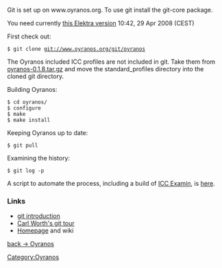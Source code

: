 Git is set up on www.oyranos.org. To use git install the git-core package.

You need currently [http://www.markus-raab.org/ftp/elektra-0.7.0.tar.gz this Elektra version] 10:42, 29 Apr 2008 (CEST)


First check out:
 $ git clone git://www.oyranos.org/git/oyranos

The Oyranos included ICC profiles are not included in git. Take them from [http://downloads.sourceforge.net/oyranos/oyranos-0.1.8.tar.gz oyranos-0.1.8.tar.gz] and move the standard_profiles directory into the cloned git directory.

Building Oyranos:
 $ cd oyranos/
 $ configure
 $ make
 $ make install

Keeping Oyranos up to date:
 $ git pull

Examining the history:
 $ git log -p

A script to automate the process, including a build of [[ICC Examin]], is [https://www.behrmann.name/temp/icc_examin-build.sh here].

=== Links ===
* [http://www.kernel.org/pub/software/scm/git/docs/user-manual.html#git-quick-start git introduction]
* [http://cworth.org/hgbook-git/tour/ Carl Worth's git tour]
* [http://git.or.cz/ Homepage] and wiki


[[Oyranos|back -> Oyranos]]
[[Category:Oyranos]]